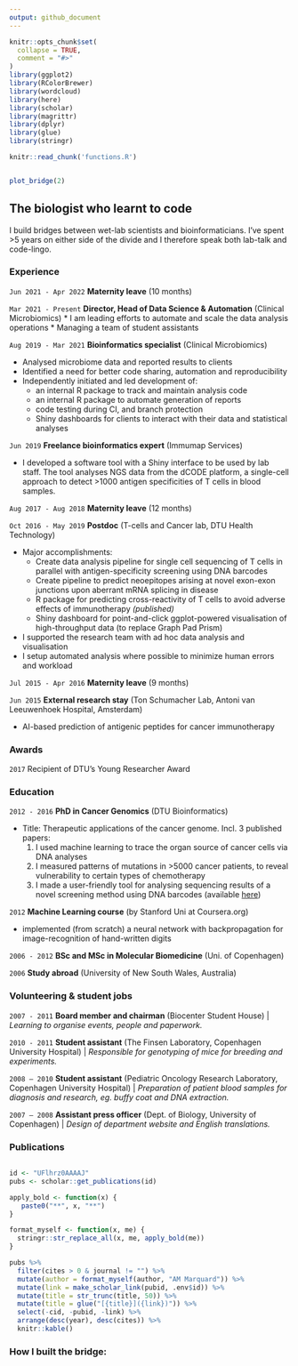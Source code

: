```yaml
---
output: github_document
---
```


<!-- README.md is generated from README.Rmd. Please edit that file -->

```r
knitr::opts_chunk$set(
  collapse = TRUE,
  comment = "#>"
)
library(ggplot2)
library(RColorBrewer)
library(wordcloud)
library(here)
library(scholar)
library(magrittr)
library(dplyr)
library(glue)
library(stringr)
```

<!-- badges: start -->
<!-- badges: end -->

```r
knitr::read_chunk('functions.R')
```

```r
```

```r
plot_bridge(2)
```


## The biologist who learnt to code 
I build bridges between wet-lab scientists and bioinformaticians. I've spent >5 years on either side of the divide and I therefore speak both lab-talk and code-lingo. 

### Experience

`Jun 2021 - Apr 2022` **Maternity leave** (10 months)

`Mar 2021 - Present` **Director, Head of Data Science & Automation** (Clinical Microbiomics)
* I am leading efforts to automate and scale the data analysis operations
* Managing a team of student assistants

`Aug 2019 - Mar 2021` **Bioinformatics specialist** (Clinical Microbiomics)

* Analysed microbiome data and reported results to clients
* Identified a need for better code sharing, automation and reproducibility
* Independently initiated and led development of:
  - an internal R package to track and maintain analysis code
  - an internal R package to automate generation of reports
  - code testing during CI, and branch protection
  - Shiny dashboards for clients to interact with their data and statistical analyses

`Jun 2019` **Freelance bioinformatics expert** (Immumap Services)

* I developed a software tool with a Shiny interface to be used by lab staff. The tool analyses NGS data from the dCODE platform, a single-cell approach to detect >1000 antigen specificities of T cells in blood samples. 

`Aug 2017 - Aug 2018` **Maternity leave** (12 months)

`Oct 2016 - May 2019` **Postdoc** (T-cells and Cancer lab, DTU Health Technology)

* Major accomplishments:
    - Create data analysis pipeline for single cell sequencing of T cells in parallel with antigen-specificity screening using DNA barcodes
    - Create pipeline to predict neoepitopes arising at novel exon-exon junctions upon aberrant mRNA splicing in disease
    - R package for predicting cross-reactivity of T cells to avoid adverse effects of 
       immunotherapy *(published)* 
    - Shiny dashboard for point-and-click ggplot-powered visualisation of high-throughput data (to replace Graph Pad Prism)
* I supported the research team with ad hoc data analysis and visualisation
* I setup automated analysis where possible to minimize human errors 
  and workload

`Jul 2015 - Apr 2016` **Maternity leave** (9 months)
  
`Jun 2015` **External research stay** (Ton Schumacher Lab, Antoni van Leeuwenhoek Hospital, Amsterdam)

* AI-based prediction of antigenic peptides for cancer immunotherapy


<!-- #### Education -->

<!-- * `2012 - 2016`  PhD in Cancer Genomics group, DTU Bioinformatics -->
<!--     + *Title: Therapeutic applications of the cancer genome* -->
<!--     + *I used machine learning to trace the organ source of cancer cells via DNA analyses [Marquard et al, BMC Medical Genomics 2015]* -->
<!--     + *I measured patterns of mutations in >5000 cancer patients, to reveal vulnerability to certain types of chemotherapy [Marquard et al, Biomarker Research 2015]* -->
<!--     + *I made a user-friendly program for analysing sequencing results of a novel screening method using DNA barcodes [Bentzen et al, Nature Biotehcnology 2016]* -->
<!--     + *courses include: perl and unix for bioinformaticians, tumor biology, systems biology* -->

<!-- * `2012` Machine Learning course by Andrew Ng at Stanford Uni (on Coursera.org)   -->
<!--     + *completed all exercises and tests* -->
<!--     + *implemented (from scratch) a neural network with backpropagation to image-recognition of hand-written digits* -->

<!-- * `2006 - 2012` BSc and MSc in Molecular Biomedicine, Uni. of Copenhagen -->
<!--     + *2 yrs lab-work for Master thesis in malaria lab* -->
<!--     + *Hands-on experience with: cell cultures, FACS, ELISA, qPCR, Biacore * -->
<!--     + *FELASA-C animal certificate* -->
<!--     + *courses include: molecular and cell biology, genetics, pathology, biochemistry, statistics, cell signaling, immunology* -->

<!-- * `2006` Study abroad at University of New South Wales, Australia -->

### Awards

`2017` Recipient of DTU’s Young Researcher Award


### Education

`2012 - 2016` **PhD in Cancer Genomics** (DTU Bioinformatics)

* Title: Therapeutic applications of the cancer genome. Incl. 3 published papers:
    1. I used machine learning to trace the organ source of cancer cells via DNA analyses
    2. I measured patterns of mutations in >5000 cancer patients, to reveal vulnerability to certain types of chemotherapy
    3. I made a user-friendly tool for analysing sequencing results of a novel screening method using DNA barcodes (available [here](https://services.healthtech.dtu.dk/service.php?Barracoda-1.8))

  
`2012` **Machine Learning course** (by Stanford Uni at Coursera.org)  

* implemented (from scratch) a neural network with backpropagation for image-recognition of hand-written digits

`2006 - 2012` **BSc and MSc in Molecular Biomedicine** (Uni. of Copenhagen)

`2006` **Study abroad** (University of New South Wales, Australia)


### Volunteering & student jobs

`2007 - 2011` **Board member and chairman** (Biocenter Student House) | *Learning to organise events, people and paperwork.*

`2010 - 2011` **Student assistant** (The Finsen Laboratory, Copenhagen University Hospital) | *Responsible for genotyping of mice for breeding and experiments.*

`2008 – 2010` **Student assistant** (Pediatric Oncology Research Laboratory, Copenhagen University Hospital) | *Preparation of patient blood samples for diagnosis and research, eg. buffy coat and DNA extraction.*

`2007 – 2008` **Assistant press officer** (Dept. of Biology, University of Copenhagen) | *Design of department website and English translations.*



### Publications

```r
```

```r
id <- "UFlhrz0AAAAJ"
pubs <- scholar::get_publications(id)

apply_bold <- function(x) {
   paste0("**", x, "**")
}

format_myself <- function(x, me) {
  stringr::str_replace_all(x, me, apply_bold(me))
}

pubs %>%
  filter(cites > 0 & journal != "") %>%
  mutate(author = format_myself(author, "AM Marquard")) %>% 
  mutate(link = make_scholar_link(pubid, .env$id)) %>% 
  mutate(title = str_trunc(title, 50)) %>% 
  mutate(title = glue("[{title}]({link})")) %>% 
  select(-cid, -pubid, -link) %>%
  arrange(desc(year), desc(cites)) %>%
  knitr::kable()
```


### How I built the bridge:

```r
```

